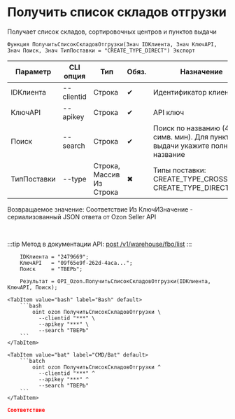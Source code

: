 ﻿---
sidebar_position: 2
description: Получить список складов отгрузки и другие функции для работы с Ozon в Открытом пакете интеграций - бесплатной open-source библиотеке интеграций для 1С:Предприятие 8, OneScript и CLI
keywords: [1C, 1С, 1С:Предприятие, 1С:Предприятие 8.3, API, Интеграция, Сервисы, Обмен, OneScript, CLI, Ozon]
---


# Получить список складов отгрузки
 Получает список складов, сортировочных центров и пунктов выдачи



`Функция ПолучитьСписокСкладовОтгрузки(Знач IDКлиента, Знач КлючAPI, Знач Поиск, Знач ТипПоставки = "CREATE_TYPE_DIRECT") Экспорт`

  | Параметр | CLI опция | Тип | Обяз. | Назначение |
  |-|-|-|-|-|
  | IDКлиента | --clientid | Строка | &#x2714; | Идентификатор клиента |
  | КлючAPI | --apikey | Строка | &#x2714; | API ключ |
  | Поиск | --search | Строка | &#x2714; | Поиск по названию (4 симв. мин). Для пунктов выдачи укажите полное название |
  | ТипПоставки | --type | Строка, Массив Из Строка | &#x2716; | Типы поставки: CREATE_TYPE_CROSSDOCK, CREATE_TYPE_DIRECT |

  
  Возвращаемое значение:   Соответствие Из КлючИЗначение - сериализованный JSON ответа от Ozon Seller API

<br/>

:::tip
Метод в документации API: [post /v1/warehouse/fbo/list](https://docs.ozon.ru/api/seller/#operation/SupplyDraftAPI_DraftGetWarehouseFboList)
:::
<br/>



```bsl title="Пример использования для 1С:Предприятие/OneScript"
    IDКлиента = "2479669";
    КлючAPI   = "09f65e9f-262d-4aca...";
    Поиск     = "ТВЕРЬ";

    Результат = OPI_Ozon.ПолучитьСписокСкладовОтгрузки(IDКлиента, КлючAPI, Поиск);
```
    

 <Tabs>
  
    <TabItem value="bash" label="Bash" default>
        ```bash
            oint ozon ПолучитьСписокСкладовОтгрузки \
              --clientid "***" \
              --apikey "***" \
              --search "ТВЕРЬ"
        ```
    </TabItem>
  
    <TabItem value="bat" label="CMD/Bat" default>
        ```batch
            oint ozon ПолучитьСписокСкладовОтгрузки ^
              --clientid "***" ^
              --apikey "***" ^
              --search "ТВЕРЬ"
        ```
    </TabItem>
</Tabs>


```json title="Результат"
Соответствие
```
